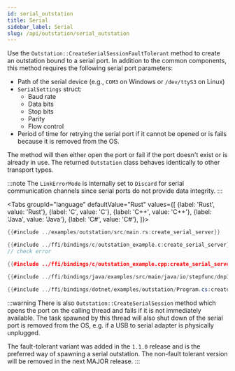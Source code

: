 ```yaml
---
id: serial_outstation
title: Serial
sidebar_label: Serial
slug: /api/outstation/serial_outstation
---
```



Use the `Outstation::CreateSerialSessionFaultTolerant` method to create an outstation bound to a serial port. In addition to the common components, this method requires
the following serial port parameters:

* Path of the serial device (e.g., `COM3` on Windows or `/dev/ttyS3` on Linux)
* `SerialSettings` struct:
  * Baud rate
  * Data bits
  * Stop bits
  * Parity
  * Flow control
* Period of time for retrying the serial port if it cannot be opened or is fails because it is removed from the OS.

The method will then either open the port or fail if the port doesn't exist or is already in use. The returned `Outstation` class behaves identically to other transport types.

:::note
The `LinkErrorMode` is internally set to `Discard` for serial communication channels since serial ports do not provide data integrity.
:::

<Tabs
groupId="language"
defaultValue="Rust"
values={[
{label: 'Rust', value: 'Rust'},
{label: 'C', value: 'C'},
{label: 'C++', value: 'C++'},
{label: 'Java', value: 'Java'},
{label: 'C#', value: 'C#'},
]}>
<TabItem value="Rust">

```rust
{{#include ../examples/outstation/src/main.rs:create_serial_server}}
```

</TabItem>
<TabItem value="C">

```c
{{#include ../ffi/bindings/c/outstation_example.c:create_serial_server}}
// check error
```

</TabItem>
<TabItem value="C++">

```cpp
{{#include ../ffi/bindings/c/outstation_example.cpp:create_serial_server}}
```

</TabItem>
<TabItem value="Java">

```java
{{#include ../ffi/bindings/java/examples/src/main/java/io/stepfunc/dnp3/examples/OutstationExample.java:create_serial_server}}
```

</TabItem>
<TabItem value="C#">

```csharp
{{#include ../ffi/bindings/dotnet/examples/outstation/Program.cs:create_serial_server}}
```

</TabItem>
</Tabs>

:::warning
There is also `Outstation::CreateSerialSession` method which opens the port on the calling thread and fails if it is not immediately available. The task spawned
by this thread will also shut down of the serial port is removed from the OS, e.g. if a USB to serial adapter is physically unplugged.

The fault-tolerant variant was added in the `1.1.0` release and is the preferred way of spawning a serial outstation. The non-fault tolerant version will be
removed in the next MAJOR release.
:::